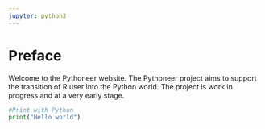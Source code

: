 ```yaml
---
jupyter: python3
---
```


# Preface {.unnumbered}

Welcome to the Pythoneer website. The Pythoneer project aims to support the transition of R user into the Python world. The project is work in progress and at a very early stage. 


```python
#Print with Python
print("Hello world")
```
